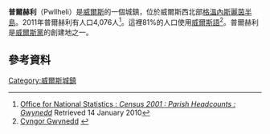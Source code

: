 {{Infobox UK place 
|country = Wales
|welsh_name =
|official_name = Pwllheli
|unitary_wales = [[格溫內斯|格溫內斯]]
|lieutenancy_wales = [[格溫內斯|格溫內斯]]
|constituency_welsh_assembly = [[Dwyfor_Meirionnydd_(Assembly_constituency)|Dwyfor Meirionnydd]]
|constituency_westminster = 德威弗爾-梅里奧尼斯 (英國國會選區)
|community_wales = Pwllheli
|post_town = PWLLHELI
|postcode_district = LL53
|postcode_area = LL
|dial_code = 01758
|os_grid_reference = SH374350
|static_image_name = IMAG2196.JPG
|static_image_caption =
|population = 4,076
|population_ref = ''(2011)''
|latitude = 52.887
|longitude = -4.418
}}

'''普爾赫利'''（Pwllheli）是[[威爾斯|威爾斯]]的一個城鎮，位於威爾斯西北部[[格溫內斯|格溫內斯]][[麗茵半島|麗茵半島]]。2011年普爾赫利有人口4,076人<ref>[http://www.neighbourhood.statistics.gov.uk/dissemination/viewFullDataset.do?instanceSelection=03070&productId=779&$ph=60_61&datasetInstanceId=3070&startColumn=1&numberOfColumns=8&containerAreaId=790560 Office for National Statistics : ''Census 2001 : Parish Headcounts : Gwynedd''] {{webarchive|url=https://web.archive.org/web/20100922091920/http://www.neighbourhood.statistics.gov.uk/dissemination/viewFullDataset.do?instanceSelection=03070&productId=779&$ph=60_61&datasetInstanceId=3070&startColumn=1&numberOfColumns=8&containerAreaId=790560 |date=2010-09-22 }} Retrieved 14 January 2010</ref>。這裡81%的人口使用[[威爾斯語|威爾斯語]]<ref>[http://www.gwynedd.gov.uk/upload/public/attachments/778/APPENDIX_4LINGUISTIC_IMPACT_SUMMARY.pdf Cyngor Gwynedd]  {{webarchive|url=https://web.archive.org/web/20110608015530/http://www.gwynedd.gov.uk/upload/public/attachments/778/APPENDIX_4LINGUISTIC_IMPACT_SUMMARY.pdf |date=2011-06-08 }}</ref>。普爾赫利是[[威爾斯黨|威爾斯黨]]的創建地之一。
==參考資料==
{{reflist}}
{{Commonscat|Pwllheli|普爾赫利}}
[[Category:威爾斯城鎮|Category:威爾斯城鎮]]